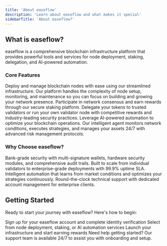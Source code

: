 ```yaml
---
title: 'About easeflow'
description: 'Learn about easeflow and what makes it special'
sidebarTitle: 'About easeflow?'
---
```


## What is easeflow?

easeflow is a comprehensive blockchain infrastructure platform that provides powerful tools and services for node deployment, staking, delegation, and AI-powered automation.

### Core Features

<AccordionGroup>
  <Accordion icon="server" title="Node Deployment">
    Deploy and manage blockchain nodes with ease using our streamlined infrastructure. 
    Our platform handles the complexity of node setup, monitoring, and maintenance so you can 
    focus on building and growing your network presence.
  </Accordion>
  <Accordion icon="coins" title="Staking & Delegation">
    Participate in network consensus and earn rewards through our secure staking platform.
    Delegate your tokens to trusted validators or run your own validator node with 
    competitive rewards and industry-leading security practices.
  </Accordion>
  <Accordion icon="robot" title="floAgent AI Automation">
    Leverage AI-powered automation to optimize your blockchain operations.
    Our intelligent agent monitors network conditions, executes strategies, and 
    manages your assets 24/7 with advanced risk management protocols.
  </Accordion>
</AccordionGroup>

### Why Choose easeflow?

<CardGroup>
  <Card title="Enterprise Security" icon="shield-check">
    Bank-grade security with multi-signature wallets, hardware security modules, and comprehensive audit trails.
  </Card>
  <Card title="Scalable Infrastructure" icon="chart-line">
    Built to scale from individual validators to enterprise-grade deployments with 99.9% uptime SLA.
  </Card>
  <Card title="AI-Powered Optimization" icon="brain">
    Intelligent automation that learns from market conditions and optimizes your strategies continuously.
  </Card>
  <Card title="24/7 Support" icon="headset">
    Round-the-clock technical support with dedicated account management for enterprise clients.
  </Card>
</CardGroup>

## Getting Started

Ready to start your journey with easeflow? Here's how to begin:

<Steps>
  <Step title="Create Account">
    Sign up for your easeflow account and complete identity verification
  </Step>
  <Step title="Choose Your Service">
    Select from node deployment, staking, or AI automation services
  </Step>
  <Step title="Deploy & Earn">
    Launch your infrastructure and start earning rewards
  </Step>
</Steps>

<Note>
Need help getting started? Our support team is available 24/7 to assist you with onboarding and setup.
</Note> 